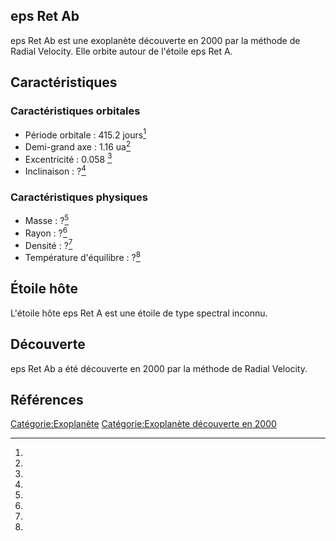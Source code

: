 == eps Ret Ab ==

{{Infobox Exoplanète
| nom = eps Ret Ab
| image = 
| légende = 
| étoile = eps Ret A
| constellation = 
| ascension_droite = 
| déclinaison = 
| distance = ?
| type_spectral = ?
| masse = ?<ref></ref>
| rayon = ?<ref></ref>
| densité = ?<ref></ref>
| gravité = ?<ref></ref>
| température = ?<ref></ref>
| période = 415.2 j<ref></ref>
| demi_grand_axe = 1.16 ua<ref></ref>
| excentricité = 0.058 <ref></ref>
| inclinaison = ?<ref></ref>
| méthode_découverte = Radial Velocity
| date_découverte = 2000
| statut = Confirmée
}}

eps Ret Ab est une exoplanète découverte en 2000 par la méthode de Radial Velocity. Elle orbite autour de l'étoile eps Ret A.

== Caractéristiques ==

=== Caractéristiques orbitales ===
* Période orbitale : 415.2 jours<ref></ref>
* Demi-grand axe : 1.16 ua<ref></ref>
* Excentricité : 0.058 <ref></ref>
* Inclinaison : ?<ref></ref>

=== Caractéristiques physiques ===
* Masse : ?<ref></ref>
* Rayon : ?<ref></ref>
* Densité : ?<ref></ref>
* Température d'équilibre : ?<ref></ref>

== Étoile hôte ==

{{Infobox Étoile
| nom = eps Ret A
| image = 
| légende = 
| constellation = 
| ascension_droite = 
| déclinaison = 
| distance = ?
| type_spectral = ?
| magnitude_absolue = 
| magnitude_apparente = 
| masse = ?<ref></ref>
| rayon = ?<ref></ref>
| température = ?<ref></ref>
| métallicité = ?<ref></ref>
| âge = ?<ref></ref>
}}

L'étoile hôte eps Ret A est une étoile de type spectral inconnu.

== Découverte ==

eps Ret Ab a été découverte en 2000 par la méthode de Radial Velocity.

== Références ==
<references />

[[Catégorie:Exoplanète]]
[[Catégorie:Exoplanète découverte en 2000]]
